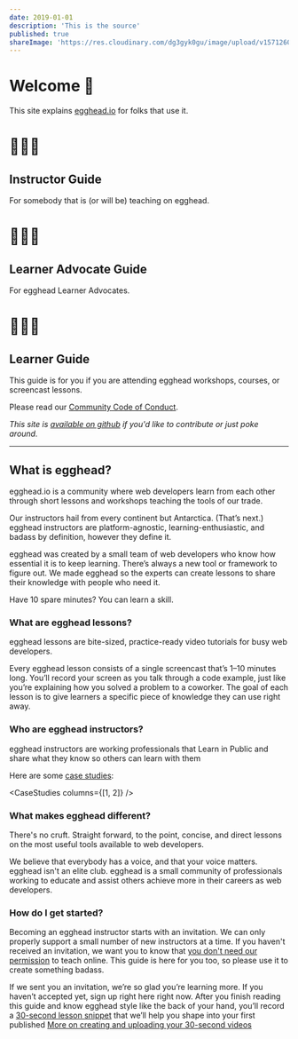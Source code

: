 ```yaml
---
date: 2019-01-01
description: 'This is the source'
published: true
shareImage: 'https://res.cloudinary.com/dg3gyk0gu/image/upload/v1571260698/og-image-assets/share_image_getting_started.png'
---
```


# Welcome 👋

This site explains [egghead.io](https://egghead.io) for folks that use it. 

<Grid columns={1}  gap={0} mb="5">
<Card href="/instructor" variant="link" >

# 👩🏼‍🏫

<div>

## Instructor Guide

For somebody that is (or will be) teaching on egghead.

</div>
</Card>

<Card href="/advocate" variant="link">

# 🧑🏾‍🔧

<div>

## Learner Advocate Guide

For egghead Learner Advocates.

</div>
</Card>

<Card href="/learner" variant="link">

# 👩🏻‍🎓

<div>

## Learner Guide

This guide is for you if you are attending egghead workshops, courses, or screencast lessons.

</div>
</Card>
</Grid>

Please read our [Community Code of Conduct](/code-of-conduct/).

_This site is [available on github](https://github.com/eggheadio/how-to-egghead) if you'd like to contribute or just poke around._

---

## What is egghead?

egghead.io is a community where web developers learn from each other through short lessons and workshops teaching the tools of our trade.

Our instructors hail from every continent but Antarctica. (That’s next.) egghead instructors are platform-agnostic, learning-enthusiastic, and badass by definition, however they define it.

egghead was created by a small team of web developers who know how essential it is to keep learning. There’s always a new tool or framework to figure out. We made egghead so the experts can create lessons to share their knowledge with people who need it.

<!-- ![01_sharing_knowledge](https://d2mxuefqeaa7sj.cloudfront.net/s_5998CB8F4ACAE04353DF55D78578CAC9F495218C5B780DCB121ECA0E8390328B_1530529136099_file.png) -->

Have 10 spare minutes? You can learn a skill.

### What are egghead lessons?

egghead lessons are bite-sized, practice-ready video tutorials for busy web developers.

Every egghead lesson consists of a single screencast that’s 1–10 minutes long. You’ll record your screen as you talk through a code example, just like you’re explaining how you solved a problem to a coworker. The goal of each lesson is to give learners a specific piece of knowledge they can use right away.

### Who are egghead instructors?

egghead instructors are working professionals that Learn in Public and share what they know so others can learn with them

Here are some [case studies](/instructor/case-studies):

<CaseStudies columns={[1, 2]} />

### What makes egghead different?

There's no cruft. Straight forward, to the point, concise, and direct lessons on the most useful tools available to web developers. 

We believe that everybody has a voice, and that your voice matters. egghead isn't an elite club. egghead is a small community of professionals working to educate and assist others achieve more in their careers as web developers.

<!-- ![02_diverse_instructors](https://d2mxuefqeaa7sj.cloudfront.net/s_5998CB8F4ACAE04353DF55D78578CAC9F495218C5B780DCB121ECA0E8390328B_1530529160184_file.png) -->


### How do I get started?

Becoming an egghead instructor starts with an invitation. We can only properly support a small number of new instructors at a time. If you haven't received an invitation, we want you to know that [you don't need our permission](/instructor/getting-started/get-invited) to teach online. This guide is here for you too, so please use it to create something badass.

If we sent you an invitation, we’re so glad you’re learning more. If you haven’t accepted yet, sign up right here right now. After you finish reading this guide and know egghead style like the back of your hand, you’ll record a [30-second lesson snippet](/instructor/getting-started/30-second-demo) that we’ll help you shape into your first published
[More on creating and uploading your 30-second videos](/instructor/getting-started/30-second-demo)

